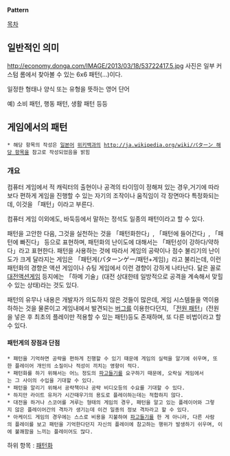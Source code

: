 '''Pattern'''

[[목차]]

== 일반적인 의미 ==
http://economy.donga.com/IMAGE/2013/03/18/53722417.5.jpg
사진은 일부 커스텀 롬에서 찾아볼 수 있는 6x6 패턴(...)이다.

일정한 형태나 양식 또는 유형을 뜻하는 영어 단어

예) 소비 패턴, 행동 패턴, 생활 패턴 등등

== 게임에서의 패턴 ==

 * 해당 항목의 작성은 [[일본어]] [[위키백과]]의 [[http://ja.wikipedia.org/wiki/パターン 해당 항목]]을 참고로 작성되었음을 밝힘

=== 개요 ===

컴퓨터 게임에서 적 캐릭터의 출현이나 공격의 타이밍이 정해져 있는 경우,거기에 따라 보다 편하게 게임을 진행할 수 있는 자기의 조작이나 움직임이 각 장면마다 특정화되는데, 이것을 「패턴」이라고 부른다.

컴퓨터 게임 이외에도, 바둑등에서 말하는 정석도 일종의 패턴이라고 할 수 있다.

패턴을 고안한 다음, 그것을 실천하는 것을 「패턴화한다」, 「패턴에 들어간다」, 「패턴에 빠진다」 등으로 표현하며, 패턴화의 난이도에 대해서는 「패턴성이 강하다/약하다」라고 표현한다. 패턴을 사용하는 것에 따라서 게임의 공략이나 점수 불리기의 난이도가 크게 달라지는 게임은 「패턴게(パターンゲー/패턴+게임)」라고 불리는데, 이런 패턴화의 경향은 액션 게임이나 슈팅 게임에서 이런 경향이 강하게 나타난다. 닮은 꼴로 [[대전액션게임]] 등지에는 「하메 기술」(대전 상대한테 일방적으로 공격을 계속해서 맞힐 수 있는 상태)라는 것도 있다.

패턴의 유무나 내용은 개발자가 의도하지 않은 것들이 많은데, 게임 시스템들을 역이용하하는 것을 물론이고 게임내에서 발견되는 [[버그]]를 이용한다던지, 「[[전원 패턴]]」(전원을 넣은 후 최초의 플레이만 적용할 수 있는 패턴)등도 존재하며, 또 다른 비법이라고 할 수 있다.

==== 패턴게의 장점과 단점 ====

 * 패턴을 기억하면 공략을 편하게 진행할 수 있기 때문에 게임의 실력을 알기에 쉬우며, 또한 플레이어 개인의 소질이나 적성이 끼치는 영향이 적다.
 * 패턴화를 하기 위해서는 어느 정도의 [[파고들기]]를 요구하기 때문에, 오락실 게임에서는 그 사이의 수입을 기대할 수 있다.
 * 패턴을 알리기 위해서 공략책이나 공략 비디오등의 수요를 기대할 수 있다.
 * 하지만 라이트 유저가 시간때우기의 용도로 플레이하는데는 적합하지 않다.
 * 대전을 하거나 스코어를 겨루는 형태의 게임의 경우, 패턴을 알고 있는 플레이어와 그렇지 않은 플레이어간의 격차가 생기는데 이건 일종의 정보 격차라고 할 수 있다.
 * 아케이드 게임의 경우에는 스스로 비용을 지불하여 [[파고들기]]를 한 게 아니라, 다른 사람의 플레이를 보고 패턴을 기억한다던지 자신의 플레이에 참고하는 행위가 발생하기 쉬우며, 이에 불쾌함을 느끼는 플레이어도 많다.

하위 항목 : [[패턴화]]
